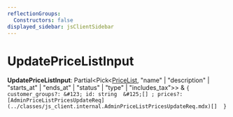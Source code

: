 ```yaml
---
reflectionGroups:
  Constructors: false
displayed_sidebar: jsClientSidebar
---
```



# UpdatePriceListInput

 **UpdatePriceListInput**: Partial&#60;Pick&#60;[PriceList](../classes/js_client.internal.PriceList.mdx), "name" \| "description" \| "starts_at" \| "ends_at" \| "status" \| "type" \| "includes_tax"&#62;&#62; & ``{ customer_groups?: &#123; id: string  &#125;[] ; prices?: [AdminPriceListPricesUpdateReq](../classes/js_client.internal.AdminPriceListPricesUpdateReq.mdx)[]  }``
